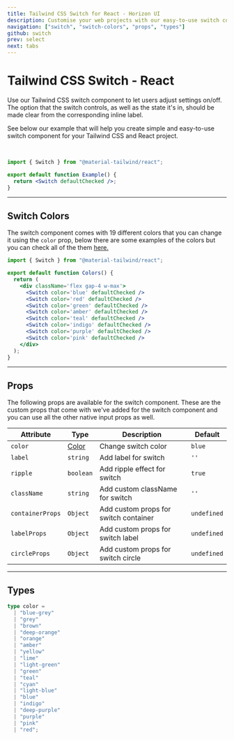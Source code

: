 ```yaml
---
title: Tailwind CSS Switch for React - Horizon UI
description: Customise your web projects with our easy-to-use switch component for Tailwind CSS and React using Material Design guidelines.
navigation: ["switch", "switch-colors", "props", "types"]
github: switch
prev: select
next: tabs
---
```


# Tailwind CSS Switch - React

Use our Tailwind CSS switch component to let users adjust settings on/off. The option that the switch controls, as well as the state it's in, should be made clear from the corresponding inline label.

See below our example that will help you create simple and easy-to-use switch component for your Tailwind CSS and React project.

<br />

<ComponentCard id='switch'>
  <Switch id='switch-component' defaultChecked />
</ComponentCard>

```jsx showLineNumbers {1, 4}
import { Switch } from "@material-tailwind/react";

export default function Example() {
  return <Switch defaultChecked />;
}
```

---

## Switch Colors

The switch component comes with 19 different colors that you can change it using the <Code>color</Code> prop, below there are some examples of the colors but you can check all of the them [here.](#props)

<ComponentCard id='switch-colors'>
  <div className='flex gap-4 w-max'>
    <Switch id='switch-1' color='blue' defaultChecked />
    <Switch id='switch-2' color='red' defaultChecked />
    <Switch id='switch-3' color='green' defaultChecked />
    <Switch id='switch-4' color='amber' defaultChecked />
    <Switch id='switch-5' color='teal' defaultChecked />
    <Switch id='switch-6' color='indigo' defaultChecked />
    <Switch id='switch-7' color='purple' defaultChecked />
    <Switch id='switch-8' color='pink' defaultChecked />
  </div>
</ComponentCard>

```jsx showLineNumbers {6-13}
import { Switch } from "@material-tailwind/react";

export default function Colors() {
  return (
    <div className='flex gap-4 w-max'>
      <Switch color='blue' defaultChecked />
      <Switch color='red' defaultChecked />
      <Switch color='green' defaultChecked />
      <Switch color='amber' defaultChecked />
      <Switch color='teal' defaultChecked />
      <Switch color='indigo' defaultChecked />
      <Switch color='purple' defaultChecked />
      <Switch color='pink' defaultChecked />
    </div>
  );
}
```

---

## Props

<span id='props' className='scroll-mt-48' />
The following props are available for the switch component. These are the custom
props that come with we've added for the switch component and you can use all the
other native input props as well.

| Attribute        | Type                       | Description                           | Default                      |
| ---------------- | -------------------------- | ------------------------------------- | ---------------------------- |
| `color`          | [Color](#types)            | Change switch color                   | <Code small>blue</Code>      |
| `label`          | <Code small>string</Code>  | Add label for switch                  | `''`                         |
| `ripple`         | <Code small>boolean</Code> | Add ripple effect for switch          | <Code small>true</Code>      |
| `className`      | <Code small>string</Code>  | Add custom className for switch       | `''`                         |
| `containerProps` | <Code small>Object</Code>  | Add custom props for switch container | <Code small>undefined</Code> |
| `labelProps`     | <Code small>Object</Code>  | Add custom props for switch label     | <Code small>undefined</Code> |
| `circleProps`    | <Code small>Object</Code>  | Add custom props for switch circle    | <Code small>undefined</Code> |

---

## Types

<span id='types' className='scroll-mt-48' />

```ts
type color =
  | "blue-grey"
  | "grey"
  | "brown"
  | "deep-orange"
  | "orange"
  | "amber"
  | "yellow"
  | "lime"
  | "light-green"
  | "green"
  | "teal"
  | "cyan"
  | "light-blue"
  | "blue"
  | "indigo"
  | "deep-purple"
  | "purple"
  | "pink"
  | "red";
```
